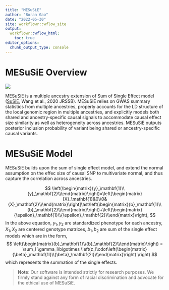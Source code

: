 ```yaml
---
title: "MESuSiE"
author: "Boran Gao"
date: "2022-05-30"
site: workflowr::wflow_site
output:
  workflowr::wflow_html:
    toc: true
editor_options:
  chunk_output_type: console
---
```

# MESuSiE Overview
![](Fig_1.png)

MESuSiE is a multiple ancestry extension of Sum of Single Effect model ([SuSiE](https://academic.oup.com/jrsssb/article/82/5/1273/7056114), Wang et al., 2020 JRSSB). MESuSiE relies on GWAS summary statistics from multiple ancestries, properly accounts for the LD structure of the local genomic region in multiple ancestries, and explicitly models both shared and ancestry-specific causal signals to accommodate causal effect size similarity as well as heterogeneity across ancestries. MESuSiE outputs posterior inclusion probability of variant being shared or ancestry-specific causal variants. 



# MESuSiE Model 
MESuSiE builds upon the sum of single effect model, and extend the normal assumption on the effec size of causal SNP to multivariate normal, and thus capture the correlation across ancestries.

$$
  \left(\begin{matrix}{y}_\mathbf{1}\\{y}_\mathbf{2}\\\end{matrix}\right)=\left[\begin{matrix}{X}_\mathbf{1}&0\\0&{X}_\mathbf{2}\\\end{matrix}\right]\ast\left(\begin{matrix}{b}_\mathbf{1}\\{b}_\mathbf{2}\\\end{matrix}\right)+\left(\begin{matrix}{\epsilon}_\mathbf{1}\\{\epsilon}_\mathbf{2}\\\end{matrix}\right), 
$$
In the above equation, $y_1,y_2$ are standardized phenotype for each ancestry, $X_1,X_2$ are centered genotype matrices, $b_1,b_2$ are sum of the single effect models which are in the form, 
$$
\left(\begin{matrix}{b}_\mathbf{1}\\{b}_\mathbf{2}\\\end{matrix}\right) = \sum_l \gamma_l\bigotimes \left(z_l\cdot\left(\begin{matrix}{\beta}_\mathbf{1l}\\{\beta}_\mathbf{2l}\\\end{matrix}\right) \right)
$$
which represents the summation of the single effects.


>**Note**: Our software is intended strictly for research purposes. We firmly stand against any form of racial discrimination and advocate for the ethical use of MESuSiE.